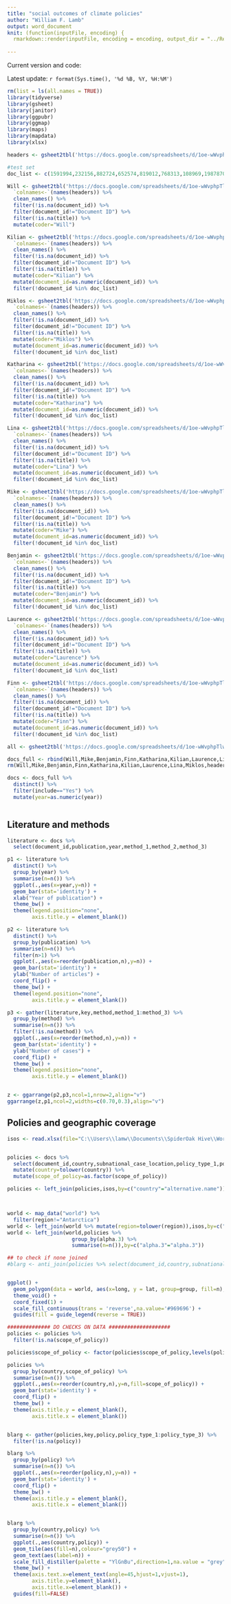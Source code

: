 ```yaml
---
title: "social outcomes of climate policies"
author: "William F. Lamb"
output: word_document
knit: (function(inputFile, encoding) {
  rmarkdown::render(inputFile, encoding = encoding, output_dir = "../Results") })
  
---
```




Current version and code:

Latest update: `r format(Sys.time(), '%d %B, %Y, %H:%M')`




```r

rm(list = ls(all.names = TRUE))
library(tidyverse)
library(gsheet)
library(janitor)
library(ggpubr)
library(ggmap)
library(maps)
library(mapdata)
library(xlsx)

headers <- gsheet2tbl('https://docs.google.com/spreadsheets/d/1oe-wWvphpTlwZtrELPMwMM0QNXwpPqDGRa6tgrdYH2A/edit#gid=1917551092')

#test set
doc_list <- c(1591994,232156,882724,652574,819012,768313,108969,1987870,2276884,768638,549181,720449,651829,766526,513485)

Will <- gsheet2tbl('https://docs.google.com/spreadsheets/d/1oe-wWvphpTlwZtrELPMwMM0QNXwpPqDGRa6tgrdYH2A/edit#gid=592138739') %>% 
  `colnames<-`(names(headers)) %>% 
  clean_names() %>% 
  filter(!is.na(document_id)) %>% 
  filter(document_id!="Document ID") %>% 
  filter(!is.na(title)) %>% 
  mutate(coder="Will")

Kilian <- gsheet2tbl('https://docs.google.com/spreadsheets/d/1oe-wWvphpTlwZtrELPMwMM0QNXwpPqDGRa6tgrdYH2A/edit#gid=2089679896') %>% 
  `colnames<-`(names(headers)) %>% 
  clean_names() %>% 
  filter(!is.na(document_id)) %>% 
  filter(document_id!="Document ID") %>% 
  filter(!is.na(title)) %>% 
  mutate(coder="Kilian") %>%
  mutate(document_id=as.numeric(document_id)) %>% 
  filter(!document_id %in% doc_list)

Miklos <- gsheet2tbl('https://docs.google.com/spreadsheets/d/1oe-wWvphpTlwZtrELPMwMM0QNXwpPqDGRa6tgrdYH2A/edit#gid=1862585380') %>% 
  `colnames<-`(names(headers)) %>% 
  clean_names() %>% 
  filter(!is.na(document_id)) %>% 
  filter(document_id!="Document ID") %>% 
  filter(!is.na(title)) %>% 
  mutate(coder="Miklos") %>%
  mutate(document_id=as.numeric(document_id)) %>% 
  filter(!document_id %in% doc_list)

Katharina <- gsheet2tbl('https://docs.google.com/spreadsheets/d/1oe-wWvphpTlwZtrELPMwMM0QNXwpPqDGRa6tgrdYH2A/edit#gid=184695206') %>% 
  `colnames<-`(names(headers)) %>% 
  clean_names() %>% 
  filter(!is.na(document_id)) %>% 
  filter(document_id!="Document ID") %>% 
  filter(!is.na(title)) %>% 
  mutate(coder="Katharina") %>%
  mutate(document_id=as.numeric(document_id)) %>% 
  filter(!document_id %in% doc_list)

Lina <- gsheet2tbl('https://docs.google.com/spreadsheets/d/1oe-wWvphpTlwZtrELPMwMM0QNXwpPqDGRa6tgrdYH2A/edit#gid=1004972434') %>% 
  `colnames<-`(names(headers)) %>% 
  clean_names() %>% 
  filter(!is.na(document_id)) %>% 
  filter(document_id!="Document ID") %>% 
  filter(!is.na(title)) %>% 
  mutate(coder="Lina") %>%
  mutate(document_id=as.numeric(document_id)) %>% 
  filter(!document_id %in% doc_list)

Mike <- gsheet2tbl('https://docs.google.com/spreadsheets/d/1oe-wWvphpTlwZtrELPMwMM0QNXwpPqDGRa6tgrdYH2A/edit#gid=1122246904') %>% 
  `colnames<-`(names(headers)) %>% 
  clean_names() %>% 
  filter(!is.na(document_id)) %>% 
  filter(document_id!="Document ID") %>% 
  filter(!is.na(title)) %>% 
  mutate(coder="Mike") %>%
  mutate(document_id=as.numeric(document_id)) %>% 
  filter(!document_id %in% doc_list)

Benjamin <- gsheet2tbl('https://docs.google.com/spreadsheets/d/1oe-wWvphpTlwZtrELPMwMM0QNXwpPqDGRa6tgrdYH2A/edit#gid=79430810') %>% 
  `colnames<-`(names(headers)) %>% 
  clean_names() %>% 
  filter(!is.na(document_id)) %>% 
  filter(document_id!="Document ID") %>% 
  filter(!is.na(title)) %>% 
  mutate(coder="Benjamin") %>%
  mutate(document_id=as.numeric(document_id)) %>% 
  filter(!document_id %in% doc_list)

Laurence <- gsheet2tbl('https://docs.google.com/spreadsheets/d/1oe-wWvphpTlwZtrELPMwMM0QNXwpPqDGRa6tgrdYH2A/edit#gid=1709154353') %>% 
  `colnames<-`(names(headers)) %>% 
  clean_names() %>% 
  filter(!is.na(document_id)) %>% 
  filter(document_id!="Document ID") %>% 
  filter(!is.na(title)) %>% 
  mutate(coder="Laurence") %>%
  mutate(document_id=as.numeric(document_id)) %>% 
  filter(!document_id %in% doc_list)

Finn <- gsheet2tbl('https://docs.google.com/spreadsheets/d/1oe-wWvphpTlwZtrELPMwMM0QNXwpPqDGRa6tgrdYH2A/edit#gid=1040431299') %>% 
  `colnames<-`(names(headers)) %>% 
  clean_names() %>% 
  filter(!is.na(document_id)) %>% 
  filter(document_id!="Document ID") %>% 
  filter(!is.na(title)) %>% 
  mutate(coder="Finn") %>%
  mutate(document_id=as.numeric(document_id)) %>% 
  filter(!document_id %in% doc_list)

all <- gsheet2tbl('https://docs.google.com/spreadsheets/d/1oe-wWvphpTlwZtrELPMwMM0QNXwpPqDGRa6tgrdYH2A/edit#gid=408167186')


```


```r

docs_full <- rbind(Will,Mike,Benjamin,Finn,Katharina,Kilian,Laurence,Lina,Miklos)
rm(Will,Mike,Benjamin,Finn,Katharina,Kilian,Laurence,Lina,Miklos,headers)

docs <- docs_full %>% 
  distinct() %>% 
  filter(include=="Yes") %>% 
  mutate(year=as.numeric(year))



```

## Literature and methods

```r

literature <- docs %>% 
  select(document_id,publication,year,method_1,method_2,method_3)

p1 <- literature %>% 
  distinct() %>% 
  group_by(year) %>% 
  summarise(n=n()) %>% 
  ggplot(.,aes(x=year,y=n)) +
  geom_bar(stat='identity') +
  xlab("Year of publication") +
  theme_bw() +
  theme(legend.position="none",
        axis.title.y = element_blank()) 

p2 <- literature %>% 
  distinct() %>% 
  group_by(publication) %>% 
  summarise(n=n()) %>% 
  filter(n>1) %>% 
  ggplot(.,aes(x=reorder(publication,n),y=n)) +
  geom_bar(stat='identity') +
  ylab("Number of articles") +
  coord_flip() +
  theme_bw() +
  theme(legend.position="none",
        axis.title.y = element_blank()) 

p3 <- gather(literature,key,method,method_1:method_3) %>% 
  group_by(method) %>% 
  summarise(n=n()) %>% 
  filter(!is.na(method)) %>% 
  ggplot(.,aes(x=reorder(method,n),y=n)) +
  geom_bar(stat='identity') +
  ylab("Number of cases") +
  coord_flip() +
  theme_bw() +
  theme(legend.position="none",
        axis.title.y = element_blank()) 


z <- ggarrange(p2,p3,ncol=1,nrow=2,align="v")
ggarrange(z,p1,ncol=2,widths=c(0.70,0.3),align="v")


```


## Policies and geographic coverage

```r

isos <- read.xlsx(file="C:\\Users\\lamw\\Documents\\SpiderOak Hive\\Work\\Code\\R\\.Place names and codes\\output\\ISOcodes.xlsx",sheetName="alternative_names")


policies <- docs %>% 
  select(document_id,country,subnational_case_location,policy_type_1,policy_type_2,policy_type_3,scope_of_policy,policy_location_if_subnational,policy_name,policy_date_start,policy_date_end) %>% 
  mutate(country=tolower(country)) %>%
  mutate(scope_of_policy=as.factor(scope_of_policy))

policies <- left_join(policies,isos,by=c("country"="alternative.name"))



world <- map_data("world") %>% 
  filter(region!="Antarctica")
world <- left_join(world %>% mutate(region=tolower(region)),isos,by=c("region"="alternative.name"))
world <- left_join(world,policies %>%
                     group_by(alpha.3) %>% 
                     summarise(n=n()),by=c("alpha.3"="alpha.3"))

## to check if none joined
#blarg <- anti_join(policies %>% select(document_id,country,subnational_case_location),world,by=c("country"="region"))


ggplot() + 
  geom_polygon(data = world, aes(x=long, y = lat, group=group, fill=n),color="white",na.rm=T) + 
  theme_void() +
  coord_fixed(1) +
  scale_fill_continuous(trans = 'reverse',na.value='#969696') +
  guides(fill = guide_legend(reverse = TRUE))

############## DO CHECKS ON DATA ####################
policies <- policies %>% 
  filter(!is.na(scope_of_policy))

policies$scope_of_policy <- factor(policies$scope_of_policy,levels(policies$scope_of_policy)[c(3,4,1,2)])

policies %>%
  group_by(country,scope_of_policy) %>% 
  summarise(n=n()) %>% 
  ggplot(.,aes(x=reorder(country,n),y=n,fill=scope_of_policy)) +
  geom_bar(stat='identity') +
  coord_flip() +
  theme_bw() +
  theme(axis.title.y = element_blank(),
        axis.title.x = element_blank())


blarg <- gather(policies,key,policy,policy_type_1:policy_type_3) %>% 
  filter(!is.na(policy))

blarg %>% 
  group_by(policy) %>% 
  summarise(n=n()) %>% 
  ggplot(.,aes(x=reorder(policy,n),y=n)) + 
  geom_bar(stat='identity') +
  coord_flip() +
  theme_bw() +
  theme(axis.title.y = element_blank(),
        axis.title.x = element_blank())


blarg %>% 
  group_by(country,policy) %>% 
  summarise(n=n()) %>% 
  ggplot(.,aes(country,policy)) +
  geom_tile(aes(fill=n),colour="grey50") +
  geom_text(aes(label=n)) +
  scale_fill_distiller(palette = "YlGnBu",direction=1,na.value = "grey") +
  theme_bw() +
  theme(axis.text.x=element_text(angle=45,hjust=1,vjust=1),
        axis.title.y=element_blank(),
        axis.title.x=element_blank()) + 
  guides(fill=FALSE) 





```
